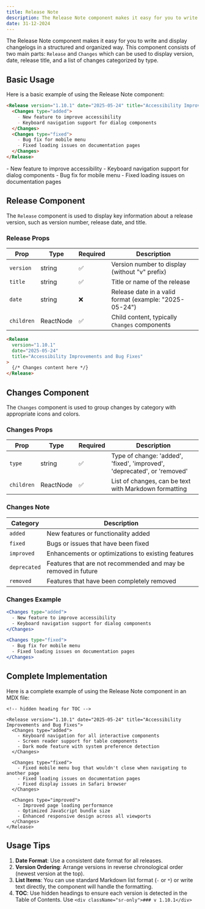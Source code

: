 ```yaml
---
title: Release Note
description: The Release Note component makes it easy for you to write updates for each version of your application.
date: 31-12-2024
---
```


The Release Note component makes it easy for you to write and display changelogs in a structured and organized way. This component consists of two main parts: `Release` and `Changes` which can be used to display version, date, release title, and a list of changes categorized by type.

## Basic Usage

Here is a basic example of using the Release Note component:

```markdown
<Release version="1.10.1" date="2025-05-24" title="Accessibility Improvements and Bug Fixes">
  <Changes type="added">
    - New feature to improve accessibility
    - Keyboard navigation support for dialog components
  </Changes>
  <Changes type="fixed">
    - Bug fix for mobile menu
    - Fixed loading issues on documentation pages
  </Changes>
</Release>
```

<Accordion title="Render As" defaultOpen={true}>
<Release version="1.10.1" date="2025-05-24" title="Accessibility Improvements and Bug Fixes">
  <Changes type="added">
    - New feature to improve accessibility
    - Keyboard navigation support for dialog components
  </Changes>
  <Changes type="fixed">
    - Bug fix for mobile menu
    - Fixed loading issues on documentation pages
  </Changes>
</Release>
</Accordion>

## Release Component

The `Release` component is used to display key information about a release version, such as version number, release date, and title.

### Release Props

| Prop | Type | Required | Description |
|------|------|----------|-------------|
| `version` | string | ✅ | Version number to display (without "v" prefix) |
| `title` | string | ✅ | Title or name of the release |
| `date` | string | ❌ | Release date in a valid format (example: "2025-05-24") |
| `children` | ReactNode | ✅ | Child content, typically `Changes` components |

```markdown
<Release
  version="1.10.1"
  date="2025-05-24"
  title="Accessibility Improvements and Bug Fixes"
>
  {/* Changes content here */}
</Release>
```

## Changes Component

The `Changes` component is used to group changes by category with appropriate icons and colors.

### Changes Props

| Prop | Type | Required | Description |
|------|------|----------|-------------|
| `type` | string | ✅ | Type of change: 'added', 'fixed', 'improved', 'deprecated', or 'removed' |
| `children` | ReactNode | ✅ | List of changes, can be text with Markdown formatting |

### Changes Note

| Category | Description |
|----------|-------------|
| `added` | New features or functionality added |
| `fixed` | Bugs or issues that have been fixed |
| `improved` | Enhancements or optimizations to existing features |
| `deprecated` | Features that are not recommended and may be removed in future |
| `removed` | Features that have been completely removed |

### Changes Example

```jsx
<Changes type="added">
  - New feature to improve accessibility
  - Keyboard navigation support for dialog components
</Changes>

<Changes type="fixed">
  - Bug fix for mobile menu
  - Fixed loading issues on documentation pages
</Changes>
```

## Complete Implementation

Here is a complete example of using the Release Note component in an MDX file:

````plaintext
<!-- hidden heading for TOC -->

<Release version="1.10.1" date="2025-05-24" title="Accessibility Improvements and Bug Fixes">
  <Changes type="added">
    - Keyboard navigation for all interactive components
    - Screen reader support for table components
    - Dark mode feature with system preference detection
  </Changes>

  <Changes type="fixed">
    - Fixed mobile menu bug that wouldn't close when navigating to another page
    - Fixed loading issues on documentation pages
    - Fixed display issues in Safari browser
  </Changes>

  <Changes type="improved">
    - Improved page loading performance
    - Optimized JavaScript bundle size
    - Enhanced responsive design across all viewports
  </Changes>
</Release>
````

## Usage Tips

1. **Date Format**: Use a consistent date format for all releases.
2. **Version Ordering**: Arrange versions in reverse chronological order (newest version at the top).
3. **List Items**: You can use standard Markdown list format (`-` or `*`) or write text directly, the component will handle the formatting.
4. **TOC**: Use hidden headings to ensure each version is detected in the Table of Contents. Use `<div className="sr-only">### v 1.10.1</div>`
